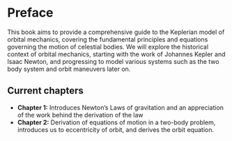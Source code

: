 # Preface {.unnumbered}

This book aims to provide a comprehensive guide to the Keplerian model of orbital mechanics, covering the fundamental principles and equations governing the motion of celestial bodies. We will explore the historical context of orbital mechanics, starting with the work of Johannes Kepler and Isaac Newton, and progressing to model various systems such as the two body system and orbit maneuvers later on.

## Current chapters

-   **Chapter 1:** Introduces Newton's Laws of gravitation and an appreciation of the work behind the derivation of the law
-   **Chapter 2:** Derivation of equations of motion in a two-body problem, introduces us to eccentricity of orbit, and derives the orbit equation.